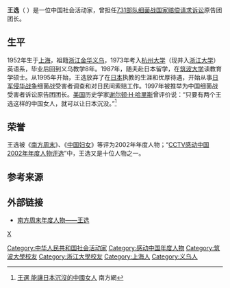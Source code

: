 '''王选'''（{{bd|1952年|8月6日|catIdx=W王}} ）是一位中国社会活动家，曾担任[[731部队细菌战国家赔偿请求诉讼|731部队细菌战国家赔偿请求诉讼]]原告团团长。

==生平==
1952年生于[[上海|上海]]，祖籍[[浙江|浙江]][[金华|金华]][[义乌|义乌]]，1973年考入[[杭州大学|杭州大学]]（现并入[[浙江大学|浙江大学]]）英语系，毕业后回到义乌教学8年。1987年，随夫赴日本留学，在[[筑波大学|筑波大学]]读教育学硕士。从1995年开始，王选放弃了在[[日本|日本]]执教的生涯和优厚待遇，开始从事[[中国抗日战争|日军侵华战争]]细菌战受害者调查和对日民间索赔工作。1997年被推举为中国细菌战受害者诉讼原告团团长。[[美国|美国]]历史学家[[谢尔顿·H·哈里斯|谢尔顿·H·哈里斯]]曾评价说：“只要有两个王选这样的中国女人，就可以让日本沉没。”<ref>[http://www.southcn.com/news/community/shzt/wangx/ 王選 能讓日本沉沒的中國女人] {{Wayback|url=http://www.southcn.com/news/community/shzt/wangx/ |date=20080219105516 }} 南方網</ref>

==荣誉==
王选被《[[南方周末|南方周末]]》、《[[中国妇女|中国妇女]]》等评为2002年年度人物；“[[中国中央电视台|CCTV]][[感動中國|感动中国2002年年度人物评选]]”中，王选又是十位人物之一。

==参考来源==
{{reflist}}

==外部链接==
*[https://web.archive.org/web/20070312025619/http://www.southcn.com/weekend/commend/200212260008.htm 南方周末年度人物——王选]

{{感動中國}}

{{DEFAULTSORT:W王}}
[[Category:中华人民共和国社会活动家|Category:中华人民共和国社会活动家]]
[[Category:感动中国年度人物|Category:感动中国年度人物]]
[[Category:筑波大學校友|Category:筑波大學校友]]
[[Category:浙江大學校友|Category:浙江大學校友]]
[[Category:上海人|Category:上海人]]
[[Category:义乌人|Category:义乌人]]
[[category:王姓|X]]